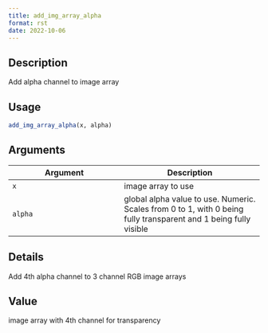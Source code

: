 ```yaml
--- 
title: add_img_array_alpha 
format: rst 
date: 2022-10-06 
--- 
```


## Description

Add alpha channel to image array


## Usage

```r
add_img_array_alpha(x, alpha)
```


## Arguments

Argument      |Description
------------- |----------------
`x`     |     image array to use
`alpha`     |     global alpha value to use. Numeric. Scales from 0 to 1, with 0 being fully transparent and 1 being fully visible


## Details

Add 4th alpha channel to 3 channel RGB image arrays


## Value

image array with 4th channel for transparency


